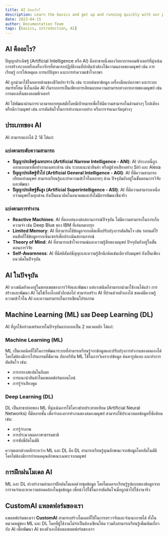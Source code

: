 ```yaml
---
title: AI คืออะไร?
description: Learn the basics and get up and running quickly with our platform
date: 2023-04-15
author: Documentation Team
tags: [basics, introduction, AI]
---
```


## AI คืออะไร?

ปัญญาประดิษฐ์ (Artificial Intelligence หรือ AI) คือสาขาหนึ่งของวิทยาการคอมพิวเตอร์ที่มุ่งเน้นการสร้างระบบหรือเครื่องจักรที่สามารถปฏิบัติงานที่ปกติแล้วต้องใช้ความฉลาดของมนุษย์ เช่น การเรียนรู้ การให้เหตุผล การแก้ปัญหา และการทำความเข้าใจภาษา

AI ถูกนำมาใช้ในหลายด้านของชีวิตประจำวัน เช่น ระบบค้นหาข้อมูล เครื่องมือแปลภาษา และระบบสมาร์ทโฮม ซึ่งในอดีต AI เริ่มจากการเป็นเพียงการเลียนแบบความสามารถทางกายภาพของมนุษย์ เช่น การมองเห็นของคอมพิวเตอร์

AI ได้พัฒนาผ่านการเวลามาหลายยุคสมัยโดยมีเป้าหมายเพื่อให้มีความสามารถในด้านต่างๆ ใกล้เคียงหรือดีกว่ามนุษย์ เช่น การตัดสินใจในการทำงานบางอย่าง หรือการจำแนกวัตถุต่างๆ

## ประเภทของ AI

AI สามารถแบ่งได้ 2 วิธี ได้แก่:

### แบ่งตามระดับความสามารถ

- **ปัญญาประดิษฐ์เฉพาะทาง (Artificial Narrow Intelligence - ANI)**: AI ประเภทนี้ถูกออกแบบมาเพื่อทำงานเฉพาะด้าน เช่น ระบบแนะนำสินค้า หรือผู้ช่วยเสียงอย่าง Siri และ Alexa
- **ปัญญาประดิษฐ์ทั่วไป (Artificial General Intelligence - AGI)**: AI ที่มีความสามารถเทียบเท่ามนุษย์ สามารถเรียนรู้และทำความเข้าใจในหลายๆ ด้าน ปัจจุบันยังอยู่ในขั้นตอนการวิจัยและพัฒนา
- **ปัญญาประดิษฐ์ขั้นสูง (Artificial Superintelligence - ASI)**: AI ที่มีความสามารถเหนือกว่ามนุษย์ในทุกด้าน ยังเป็นแนวคิดในอนาคตและยังไม่มีการพัฒนาขึ้นจริง

### แบ่งตามการทำงาน

- **Reactive Machines**: AI ที่ตอบสนองต่อสถานการณ์ปัจจุบัน ไม่มีความสามารถในการเก็บความจำ เช่น Deep Blue ของ IBM ที่เล่นหมากรุก
- **Limited Memory**: AI ที่สามารถใช้ข้อมูลจากอดีตเพื่อปรับปรุงการตัดสินใจ เช่น รถยนต์ไร้คนขับที่ใช้ข้อมูลจากเซ็นเซอร์เพื่อประเมินสถานการณ์
- **Theory of Mind**: AI ที่สามารถเข้าใจอารมณ์และความรู้สึกของมนุษย์ ปัจจุบันยังอยู่ในขั้นตอนการวิจัย
- **Self-Awareness**: AI ที่มีสติสัมปชัญญะและความรู้สึกนึกคิดเช่นเดียวกับมนุษย์ ยังเป็นเพียงแนวคิดในปัจจุบัน

## AI ในปัจจุบัน

AI บางชนิดยังคงอยู่ในขอบเขตของการวิจัยและพัฒนา แต่บางชนิดก็สามารถนำมาใช้งานได้แล้ว การสร้างและพัฒนา AI ไม่ใช่เรื่องไกลตัวอีกต่อไป สามารถสร้าง AI ที่บ้านด้วยตัวเองได้ ขอแค่มีความรู้ความเข้าใจใน AI และความสามารถในการเขียนโปรแกรม

## Machine Learning (ML) และ Deep Learning (DL)

AI ที่ถูกใช้อย่างแพร่หลายในปัจจุบันแบ่งออกเป็น 2 หมวดหลัก ได้แก่:

### Machine Learning (ML)

ML เป็นเทคนิคที่ใช้ในการพัฒนาระบบที่สามารถเรียนรู้จากข้อมูลและปรับปรุงการทำงานของตนเองได้โดยไม่ต้องมีการโปรแกรมที่ชัดเจน อัลกอริทึม ML ใช้ในการวิเคราะห์ข้อมูล ค้นหารูปแบบ และทำการตัดสินใจ เช่น:

- การกรองสแปมในอีเมล
- การแนะนำสินค้าในแพลตฟอร์มออนไลน์
- การรู้จำเสียงพูด

### Deep Learning (DL)

DL เป็นสาขาย่อยของ ML ที่มุ่งเน้นการใช้โครงข่ายประสาทเทียม (Artificial Neural Networks) ที่มีหลายชั้น เพื่อจำลองการทำงานของสมองมนุษย์ สามารถใช้ประมวลผลข้อมูลที่ซับซ้อน เช่น:

- การรู้จำภาพ
- การประมวลผลภาษาธรรมชาติ
- การขับขี่อัตโนมัติ

ความแตกต่างหลักระหว่าง ML และ DL คือ DL สามารถเรียนรู้คุณลักษณะจากข้อมูลโดยอัตโนมัติ โดยไม่ต้องมีการกำหนดคุณลักษณะเฉพาะจากมนุษย์

## การฝึกฝนโมเดล AI

ML และ DL ต่างทำงานผ่านการฝึกฝนโมเดลด้วยชุดข้อมูล โดยโมเดลจะเรียนรู้รูปแบบของข้อมูลจากการจดจำและหาความสอดคล้องในชุดข้อมูล เพื่อนำไปใช้ในการตัดสินใจเมื่อถูกนำไปใช้งานจริง

## CustomAI แพลตฟอร์มของเรา

แพลตฟอร์มของเรา **CustomAI** สามารถสร้างโมเดลที่ใช้ในการตรวจจับและจำแนกภาพได้ ทั้งในหมวดหมู่ของ ML และ DL โดยที่ผู้ใช้งานไม่จำเป็นต้องเขียนโค้ด รวมถึงสามารถเรียนรู้เพิ่มเติมเกี่ยวกับ AI เพื่อพัฒนา AI ของตัวเองได้บนแพลตฟอร์มของเรา


